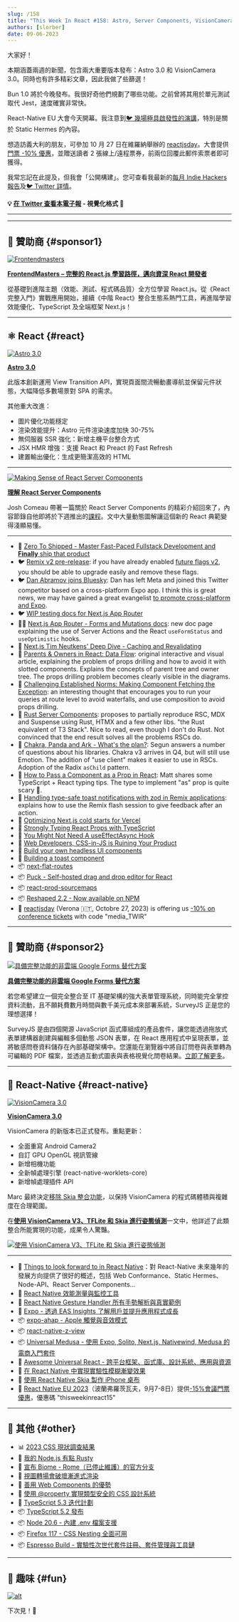 ```yaml
---
slug: /158
title: "This Week In React #158: Astro, Server Components, VisionCamera, Owner Tree, Props Drilling, Next.js, Remix, Chakra, TypeScript, Skia, Biome, CSS, Node.js..."
authors: [slorber]
date: 09-06-2023
---
```


大家好！

本期涵蓋兩週的新聞，包含兩大重要版本發布：Astro 3.0 和 VisionCamera 3.0。同時也有許多精彩文章，因此我做了些篩選！

Bun 1.0 將於今晚發布。我很好奇他們規劃了哪些功能。之前曾將其用於單元測試取代 Jest，速度確實非常快。

React-Native EU 大會今天開幕。我注意到[🐦 幾場極具啟發性的演講](https://twitter.com/sebastienlorber/status/1696837186677530813)，特別是關於 Static Hermes 的內容。

想造訪義大利的朋友，可參加 10 月 27 日在維羅納舉辦的 [reactjsday](https://2023.reactjsday.it/)。大會提供[門票 -10% 優惠](https://ti.to/grusp/reactjsday-2023/discount/media_TWIR)，並贈送讀者 2 張線上/遠程票券，前兩位回覆此郵件索票者即可獲得。

我常忘記在此提及，但我會「公開構建」。您可查看我最新的[每月 Indie Hackers 報告](https://www.indiehackers.com/product/french-react-newsletter)及[🐦 Twitter 詳情](https://twitter.com/sebastienlorber/status/1699065823959421109)。

<!-- truncate -->

**💡 [在 Twitter 查看本電子報](https://slo.im/thread) - 視覺化格式 🎨**

---


<Support />

---

## 💸 贊助商 {#sponsor1}

[![Frontendmasters](/emails/issues/158/frontendmasters.jpg)](https://frontendmasters.com/learn/react/?utm_source=newsletter&utm_medium=thisweekinreact&utm_campaign=reactpath)

**[FrontendMasters – 完整的 React.js 學習路徑，邁向資深 React 開發者](https://frontendmasters.com/learn/react/?utm_source=newsletter&utm_medium=thisweekinreact&utm_campaign=reactpath)**

從基礎到進階主題（效能、測試、程式碼品質）全方位學習 React.js。從《React 完整入門》實戰應用開始，接續《中階 React》整合生態系熱門工具，再進階學習效能優化、TypeScript 及全端框架 Next.js！

---

## ⚛️ React {#react}

[![Astro 3.0](/emails/issues/158/astro3.jpg)](https://astro.build/blog/astro-3/)

[**Astro 3.0**](https://astro.build/blog/astro-3/)

此版本創新運用 View Transition API，實現頁面間流暢動畫導航並保留元件狀態，大幅降低多數場景對 SPA 的需求。

其他重大改進：

- 圖片優化功能穩定
- 渲染效能提升：Astro 元件渲染速度加快 30-75%
- 無伺服器 SSR 強化：新增主機平台整合方式
- JSX HMR 增強：支援 React 和 Preact 的 Fast Refresh
- 建置輸出優化：生成更簡潔高效的 HTML

---

[![Making Sense of React Server Components](/emails/issues/158/rsc.jpg)](https://www.joshwcomeau.com/react/server-components/)

[**理解 React Server Components**](https://www.joshwcomeau.com/react/server-components/)

Josh Comeau 帶著一篇關於 React Server Components 的精彩介紹回來了，內容節錄自他即將於下週推出的[課程](https://www.joyofreact.com/)。文中大量動態圖解讓這個新的 React 典範變得淺顯易懂。

---

- 💸 [Zero To Shipped - Master Fast-Paced Fullstack Development and **Finally** ship that product](https://www.zerotoshipped.com/)
- 🐦 [Remix v2 pre-release](https://twitter.com/remix_run/status/1696525340640936190): if you have already enabled [future flags v2](https://remix.run/blog/future-flags), you should be able to upgrade easily and remove these flags.
- 🐦 [Dan Abramov joins Bluesky](https://twitter.com/dan_abramov/status/1695566446007386214): Dan has left Meta and joined this Twitter competitor based on a cross-platform Expo app. I think this is great news, we may have gained a great evangelist [to promote cross-platform and Expo](https://twitter.com/dan_abramov/status/1699476986727399933).
- 🐦 [WIP testing docs for Next.js App Router](https://twitter.com/leeerob/status/1698758756924825723)
- 🧑‍🎓 [Next.js App Router - Forms and Mutations docs](https://nextjs.org/docs/app/building-your-application/data-fetching/forms-and-mutations): new doc page explaining the use of Server Actions and the React `useFormStatus` and `useOptimistic` hooks.
- 💬 [Next.js Tim Neutkens' Deep Dive - Caching and Revalidating](https://github.com/vercel/next.js/discussions/54075)
- 📜 [Parents & Owners in React: Data Flow](https://julesblom.com/writing/parents-owners-data-flow): original interactive and visual article, explaining the problem of props drilling and how to avoid it with slotted components. Explains the concepts of parent tree and owner tree. The props drilling problem becomes clearly visible in the diagrams.
- 📜 [Challenging Established Norms: Making Component Fetching the Exception](https://jjenzz.com/making-component-fetching-the-exception/): an interesting thought that encourages you to run your queries at route level to avoid waterfalls, and use composition to avoid props drilling.
- 📜 [Rust Server Components](https://anto.pt/articles/rust-server-components): proposes to partially reproduce RSC, MDX and Suspense using Rust, HTMX and a few other libs. "the Rust equivalent of T3 Stack". Nice to read, even though I don't do Rust. Not convinced that the end result solves all the problems RSCs do.
- 📜 [Chakra, Panda and Ark - What's the plan?](https://www.adebayosegun.com/blog/chakra-panda-ark-whats-the-plan): Segun answers a number of questions about his libraries. Chakra v3 arrives in Q4, but will still use Emotion. The addition of "use client" makes it easier to use in RSCs. Adoption of the Radix `asChild` pattern.
- 📜 [How to Pass a Component as a Prop in React](https://www.totaltypescript.com/pass-component-as-prop-react): Matt shares some TypeScript + React typing tips. The type to implement "as" prop is quite scary 😬.
- 📜 [Handling type-safe toast notifications with zod in Remix applications](https://alemtuzlak.hashnode.dev/handling-toasts-in-remix): explains how to use the Remix flash session to give feedback after an action.
- 📜 [Optimizing Next.js cold starts for Vercel](https://holocron.so/blog/optimizing-next.js-cold-starts-for-vercel)
- 📜 [Strongly Typing React Props with TypeScript](https://www.totaltypescript.com/react-props-typescript)
- 📜 [You Might Not Need A useEffectAsync Hook](https://krassnig.dev/blog/you-might-not-need-a-use-effect-async-hook.html)
- 📜 [Web Developers, CSS-in-JS is Ruining Your Product](https://cord.com/blog/migrating-from-css-in-js-to-vanilla-extract)
- 📜 [Build your own headless UI components](https://www.jacobparis.com/content/react-headless-submenus)
- 📜 [Building a toast component](https://emilkowal.ski/ui/building-a-toast-component)
- 📦 [next-flat-routes](https://github.com/ifyio/next-flat-routes)
- 📦 [Puck - Self-hosted drag and drop editor for React](https://github.com/measuredco/puck)
- 📦 [react-prod-sourcemaps](https://github.com/markerikson/react-prod-sourcemaps)
- 📦 [Reshaped 2.2 - Now available on NPM](https://reshaped.so/content/blog/2.2)
- 👥 [reactjsday](https://2023.reactjsday.it/) (Verona 🇮🇹, Octobre 27, 2023) is offering us [-10% on conference tickets](https://ti.to/grusp/reactjsday-2023/discount/media_TWIR) with code "media_TWIR"

<SubscribeFormEmbed placement="middle" />

---

## 💸 贊助商 {#sponsor2}

[![具備完整功能的非雲端 Google Forms 替代方案](/emails/issues/155/surveyjs.jpg)](https://surveyjs.io/?utm_source=thisweekinreact&utm_medium=email)

**[具備完整功能的非雲端 Google Forms 替代方案](https://surveyjs.io/?utm_source=thisweekinreact&utm_medium=email)**

若您希望建立一個完全整合至 IT 基礎架構的強大表單管理系統，同時能完全掌控資料流動，且不願耗費數月時間與數千美元成本來部署系統，SurveyJS 正是您的理想選擇！

SurveyJS 是由四個開源 JavaScript 函式庫組成的產品套件，讓您能透過拖放式表單建構器創建與編輯多個動態 JSON 表單，在 React 應用程式中呈現表單，並將敏感問卷資料儲存在內部基礎架構中。您還能在瀏覽器中將自訂問卷與表單轉為可編輯的 PDF 檔案，並透過互動式圖表與表格視覺化問卷結果。[立即了解更多](https://surveyjs.io/?utm_source=thisweekinreact&utm_medium=email)。

---

## 📱 React-Native {#react-native}

[![VisionCamera 3.0](/emails/issues/158/visioncamera3.jpg)](https://github.com/mrousavy/react-native-vision-camera/releases/tag/v3.0.0)

[**VisionCamera 3.0**](https://github.com/mrousavy/react-native-vision-camera/releases/tag/v3.0.0)

VisionCamera 的新版本已正式發布。重點更新：

- 全面重寫 Android Camera2
- 自訂 GPU OpenGL 視訊管線
- 新增相機功能
- 全新幀處理引擎 (react-native-worklets-core)
- 新增幀處理插件 API

Marc 最終決定[移除 Skia 整合功能](https://github.com/mrousavy/react-native-vision-camera/pull/1740)，以保持 VisionCamera 的程式碼體積與複雜度在合理範圍。

在[**使用 VisionCamera V3、TFLite 和 Skia 進行姿態偵測**](https://mrousavy.com/blog/VisionCamera-Pose-Detection-TFLite)一文中，他詳述了此類整合所能實現的功能，成果令人驚豔。

[![使用 VisionCamera V3、TFLite 和 Skia 進行姿態偵測](/emails/issues/158/frame-processing-skia.jpg)](https://mrousavy.com/blog/VisionCamera-Pose-Detection-TFLite)

---

- 📜 [Things to look forward to in React Native](https://buttondown.email/whatever_jamie/archive/things-to-look-forward-to-in-react-native/)：對 React-Native 未來幾年的發展方向提供了很好的概述，包括 Web Conformance、Static Hermes、Node-API、React Server Components...
- 📜 [React Native 效能測量與監控工具](https://semaphoreci.com/blog/react-native-performance-measuring-monitoring-tools)
- 🧵 [React Native Gesture Handler 所有手勢解析與真實範例](https://twitter.com/kacperkapusciak/status/1698719844089160189)
- 👀 [Expo - 透過 EAS Insights 了解用戶並提升應用程式成長](https://expo.dev/changelog/2023/08-22-insights)
- 📦 [expo-ahap - Apple 觸覺與音效模式](https://github.com/EvanBacon/expo-ahap)
- 📦 [react-native-z-view](https://github.com/intergalacticspacehighway/react-native-z-view)
- 📦 [Universal Medusa - 使用 Expo, Solito, Next.js, Nativewind, Medusa 的電商入門套件](https://github.com/bidah/universal-medusa/)
- 🔗 [Awesome Universal React - 跨平台框架、函式庫、設計系統、應用與資源](https://github.com/axeldelafosse/awesome-universal-react)
- 🎥 [在 React Native 中實現實驗性模糊漸變效果](https://www.youtube.com/watch?v=oboF_H1MApo)
- 🎥 [使用 React Native Skia 製作 iPhone 桌布](https://www.youtube.com/watch?v=Apqd749v34I)
- 👥 [React Native EU 2023](https://www.react-native.eu/)（波蘭弗羅茨瓦夫，9月7-8日）提供[-15%會議門票優惠](https://ti.to/react-native-eu/2023/discount/thisweekinreact15)，優惠碼 "thisweekinreact15"

---

## 🔀 其他 {#other}

- 📊 [2023 CSS 現狀調查結果](https://2023.stateofcss.com/)
- 📜 [我的 Node.js 有點 Rusty](https://gal.hagever.com/posts/my-node-js-is-a-bit-rusty)
- 📜 [宣布 Biome - Rome（已停止維護）的官方分支](https://biomejs.dev/blog/annoucing-biome)
- 📜 [視圖轉場會破壞漸進式渲染](https://ericportis.com/posts/2023/view-transitions-break-incremental-rendering/)
- 📜 [善用 Web Components 的優勢](https://nolanlawson.com/2023/08/23/use-web-components-for-what-theyre-good-at/)
- 📜 [使用 @property 實現類型安全的 CSS 設計系統](https://nerdy.dev/cant-break-this-design-system)
- 👀 [TypeScript 5.3 迭代計劃](https://github.com/microsoft/TypeScript/issues/55486)
- 📦 [TypeScript 5.2 發布](https://devblogs.microsoft.com/typescript/announcing-typescript-5-2/)
- 📦 [Node 20.6 - 內建 .env 檔案支援](https://nodejs.org/en/blog/release/v20.6.0)
- 📦 [Firefox 117 - CSS Nesting 全面可用](https://www.mozilla.org/en-US/firefox/117.0/releasenotes/)
- 📦 [Espresso Build - 實驗性次世代套件註冊、套件管理與工具鏈](https://espresso.build/)

---

## 🤭 趣味 {#fun}

[![alt](/emails/issues/158/meme.jpg)](https://twitter.com/sebastienlorber/status/1687456078198394882)

下次見！👋